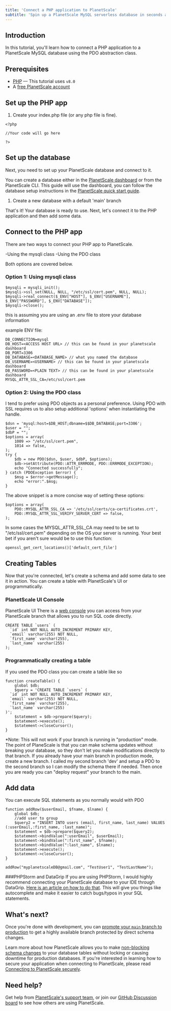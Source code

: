 ```yaml
---
title: 'Connect a PHP application to PlanetScale'
subtitle: 'Spin up a PlanetScale MySQL serverless database in seconds and connect to a PHP application'
---
```


## Introduction

In this tutorial, you'll learn how to connect a PHP application to a PlanetScale MySQL database using the PDO abstraction class.

## Prerequisites

- [PHP](https://www.php.net/manual/en/install.php) &mdash; This tutorial uses `v8.0`
- A [free PlanetScale account](https://auth.planetscale.com/sign-up)

## Set up the PHP app

1. Create your index.php file (or any php file is fine).

```
<?php 

//Your code will go here

?>
```

## Set up the database

Next, you need to set up your PlanetScale database and connect to it.

You can create a database either in the [PlanetScale dashboard](https://app.planetscale.com) or from the PlanetScale CLI. This guide will use the dashboard, you can follow the database setup instructions in the [PlanetScale quick start guide](/tutorials/planetscale-quick-start-guide#quick-start-with-the-planetscale-application).

1. Create a new database with a default 'main' branch

That's it! Your database is ready to use. Next, let's connect it to the PHP application and then add some data.

## Connect to the PHP app

There are two ways to connect your PHP app to PlanetScale.

-Using the mysqli class
-Using the PDO class

Both options are covered below.

### Option 1: Using mysqli class

```
$mysqli = mysqli_init();
$mysqli->ssl_set(NULL, NULL, "/etc/ssl/cert.pem", NULL, NULL);
$mysqli->real_connect($_ENV["HOST"], $_ENV["USERNAME"], $_ENV["PASSWORD"], $_ENV["DATABASE"]);
$mysqli->close();
```

this is assuming you are using an .env file to store your database information

example ENV file:
```
DB_CONNECTION=mysql
DB_HOST=<ACCESS HOST URL> // this can be found in your planetscale dashboard
DB_PORT=3306
DB_DATABASE=<DATABASE_NAME> // what you named the database
DB_USERNAME=<USERNAME> // this can be found in your planetscale dashboard
DB_PASSWORD=<PLAIN TEXT> // this can be found in your planetscale dashboard
MYSQL_ATTR_SSL_CA=/etc/ssl/cert.pem
```

### Option 2: Using the PDO class
I tend to prefer using PDO objects as a personal preference.
Using PDO with SSL requires us to also setup additional 'options' when instantiating the handle.

```
$dsn = 'mysql:host=$DB_HOST;dbname=$$DB_DATABASE;port=3306';
$user = "";
$dbP = "";
$options = array(
    1009 => "/etc/ssl/cert.pem",
    1014 => false,
);
try {
    $db = new PDO($dsn, $user, $dbP, $options);
    $db->setAttribute(PDO::ATTR_ERRMODE, PDO::ERRMODE_EXCEPTION);
    echo "Connected successfully";
} catch (PDOException $error) {
    $msg = $error->getMessage();
    echo "error:".$msg;
}
```

The above snippet is a more concise way of setting these options:

```
$options = array(
    PDO::MYSQL_ATTR_SSL_CA => '/etc/ssl/certs/ca-certificates.crt',
    PDO::MYSQL_ATTR_SSL_VERIFY_SERVER_CERT => false,
);
```

In some cases the MYSQL_ATTR_SSL_CA may need to be set to "/etc/ssl/cert.pem" depending on the OS your server is running. Your best bet if you aren't sure would be to use this function:
```
openssl_get_cert_locations()['default_cert_file']
```

## Creating Tables
Now that you're connected, let's create a schema and add some data to see it in action.
You can create a table with PlanetScale's UI or programmatically.

### PlanetScale UI Console
PlanetScale UI
There is a [web console](https://docs.planetscale.com/concepts/web-console) you can access from your PlanetScale branch that allows you to run SQL code directly.

```
CREATE TABLE `users` (
  `id` int NOT NULL AUTO_INCREMENT PRIMARY KEY,
  `email` varchar(255) NOT NULL,
  `first_name` varchar(255),
  `last_name` varchar(255)
);
```

### Programmatically creating a table
If you used the PDO class you can create a table like so

```
function createTable() {
    global $db;
    $query = 'CREATE TABLE `users` (
  `id` int NOT NULL AUTO_INCREMENT PRIMARY KEY,
  `email` varchar(255) NOT NULL,
  `first_name` varchar(255),
  `last_name` varchar(255)
)';
    $statement = $db->prepare($query);
    $statement->execute();
    $statement->closeCursor();
}
```

*Note: This will not work if your branch is running in "production" mode. The point of PlaneScale is that you can make schema updates without breaking your database, so they don't let you make modifications directly to that branch. If you already have your main branch in production mode, create a new branch. I called my second branch 'dev' and setup a PDO to the second branch so I can modify the schema there if needed. Then once you are ready you can "deploy request" your branch to the main.

## Add data
You can execute SQL statements as you normally would with PDO

```
function addRow($userEmail, $fname, $lname) {
    global $db;
    //add user to group
    $query2 = "INSERT INTO users (email, first_name, last_name) VALUES (:userEmail,:first_name, :last_name)";
    $statement = $db->prepare($query2);
    $statement->bindValue(":userEmail", $userEmail);
    $statement->bindValue(":first_name", $fname);
    $statement->bindValue(":last_name", $lname);
    $statement->execute();
    $statement->closeCursor();
}

addRow("myplanetscaleDB@gmail.com", "TestUser1", "TestLastName");
```

###PHPStorm and DataGrip
If you are using PHPStorm, I would highly recommend connecting your PlanetScale database to your IDE through DataGrip. [Here is an article on how to do that](https://planetscale.com/blog/using-planetscale-with-jetbrains-datagrip-mysql-gui). This will give you things like autocomplete and make it easier to catch bugs/typos in your SQL statements.

## What's next?

Once you're done with development, you can [promote your `main` branch to production](/concepts/branching#promote-the-main-database-branch) to get a highly available branch protected by direct schema changes.

Learn more about how PlanetScale allows you to make [non-blocking schema changes](/concepts/nonblocking-schema-changes) to your database tables without locking or causing downtime for production databases. If you're interested in learning how to secure your application when connecting to PlanetScale,
please read [Connecting to PlanetScale securely](/reference/planetscale-security).

## Need help?

Get help from [PlanetScale's support team](https://www.planetscale.com/support), or join our [GitHub Discussion board](https://github.com/planetscale/beta/discussions) to see how others are using PlanetScale.

